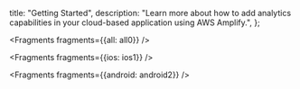   title: "Getting Started",
  description: "Learn more about how to add analytics capabilities in your cloud-based application using AWS Amplify.",
};


<Fragments fragments={{all: all0}} />


<Fragments fragments={{ios: ios1}} />


<Fragments fragments={{android: android2}} />